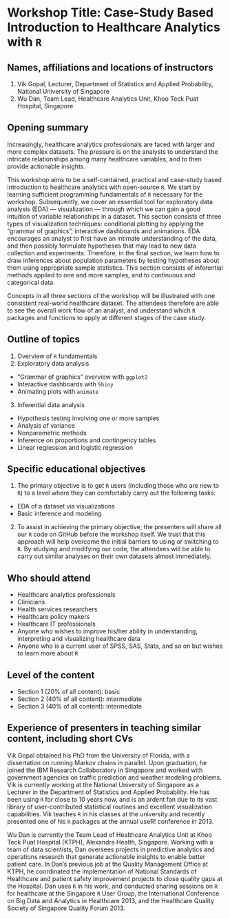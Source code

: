 # Workshop Title: Case-Study Based Introduction to Healthcare Analytics with `R`


## Names, affiliations and locations of instructors
1. Vik Gopal, Lecturer, Department of Statistics and Applied Probability, National University of Singapore
2. Wu Dan, Team Lead, Healthcare Analytics Unit, Khoo Teck Puat Hospital, Singapore


## Opening summary
Increasingly, healthcare analytics professionals are faced with larger and more complex datasets. The pressure is on the analysts to understand the intricate relationships among many healthcare variables, and to then provide actionable insights.

This workshop aims to be a self-contained, practical and case-study based introduction to healthcare analytics with open-source `R`. We start by learning sufficient programming fundamentals of `R` necessary for the workshop. Subsequently, we cover an essential tool for exploratory data analysis (EDA) --- visualization --- through which we can gain a good intuition of variable relationships in a dataset. This section consists of three types of visualization techniques: conditional plotting by applying the "grammar of graphics", interactive dashboards and animations. EDA encourages an analyst to first have an intimate understanding of the data, and then possibly formulate hypotheses that may lead to new data collection and experiments. Therefore, in the final section, we learn how to draw inferences about population parameters by testing hypotheses about them using appropriate sample statistics. This section consists of inferential methods applied to one and more samples, and to continuous and categorical data.

Concepts in all three sections of the workshop will be illustrated with one consistent real-world healthcare dataset. The attendees therefore are able to see the overall work flow of an analyst, and understand which `R` packages and functions to apply at different stages of the case study.


## Outline of topics
1. Overview of `R` fundamentals
2. Exploratory data analysis
  * "Grammar of graphics" overview with `ggplot2`
  * Interactive dashboards with `Shiny`
  * Animating plots with `animate`
3. Inferential data analysis
  * Hypothesis testing involving one or more samples
  * Analysis of variance
  * Nonparametric methods
  * Inference on proportions and contingency tables
  * Linear regression and logistic regression


## Specific educational objectives
1. The primary objective is to get `R` users (including those who are new to `R`) to a level where they can comfortably carry out the following tasks:
  * EDA of a dataset via visualizations
  * Basic inference and modeling

2. To assist in achieving the primary objective, the presenters will share all our `R` code on GitHub before the workshop itself. We trust that this approach will help overcome the initial barriers to using or switching to `R`. By studying and modifying our code, the attendees will be able to carry out similar analyses on their own datasets almost immediately.


## Who should attend
* Healthcare analytics professionals
* Clinicians
* Health services researchers
* Healthcare policy makers
* Healthcare IT professionals
* Anyone who wishes to improve his/her ability in understanding, interpreting and visualizing healthcare data
* Anyone who is a current user of SPSS, SAS, Stata, and so on but wishes to learn more about `R` 


## Level of the content
* Section 1 (20% of all content): basic 
* Section 2 (40% of all content): intermediate
* Section 3 (40% of all content): intermediate


## Experience of presenters in teaching similar content, including short CVs
Vik Gopal obtained his PhD from the University of Florida, with a dissertation on running Markov chains in parallel. Upon graduation, he joined the IBM Research Collaboratory in Singapore and worked with government agencies on traffic prediction and weather modeling problems. Vik is currently working at the National University of Singapore as a Lecturer in the Department of Statistics and Applied Probability. He has been using `R` for close to 10 years now, and is an ardent fan due to its vast library of user-contributed statistical routines and excellent visualization capabilities. Vik teaches `R` in his classes at the university and recently presented one of his `R` packages at the annual useR! conference in 2013.

Wu Dan is currently the Team Lead of Healthcare Analytics Unit at Khoo Teck Puat Hospital (KTPH), Alexandra Health, Singapore. Working with a team of data scientists, Dan oversees projects in predictive analytics and operations research that generate actionable insights to enable better patient care. In Dan's previous job at the Quality Management Office at KTPH, he coordinated the implementation of National Standards of Healthcare and patient safety improvement projects to close quality gaps at the Hospital. Dan uses `R` in his work, and conducted sharing sessions on `R` for healthcare at the Singapore `R` User Group, the International Conference on Big Data and Analytics in Healthcare 2013, and the Healthcare Quality Society of Singapore Quality Forum 2013.
